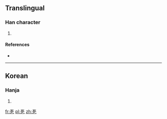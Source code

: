 ==Translingual==

===Han character===
{{Han char|rn=5|rad=乙|as=04|sn=5|four=|canj=一一弓 (MMN)|ids=⿱[[五]][[乙]]}}

# {{defn|Han|sort=乙04}}

====References====
* {{Han ref|kx=0084.101|dkj=|dj=|hdz=|uh=340F|ud=13327|bh=|bd=}}

----

==Korean==

===Hanja===
{{ko-hanja|hangeul=올|rv=ol|mr=ol|y=ol}}

# {{defn|lang=ko|sort=乙04}}

[[fr:㐏]]
[[pl:㐏]]
[[zh:㐏]]